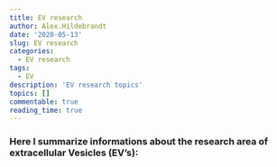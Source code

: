```yaml
---
title: EV research
author: Alex.Hildebrandt
date: '2020-05-13'
slug: EV research
categories:
  - EV research
tags:
  - EV
description: 'EV research topics'
topics: []
commentable: true
reading_time: true
---
```


### Here I summarize informations about the research area of extracellular Vesicles (EV's):

